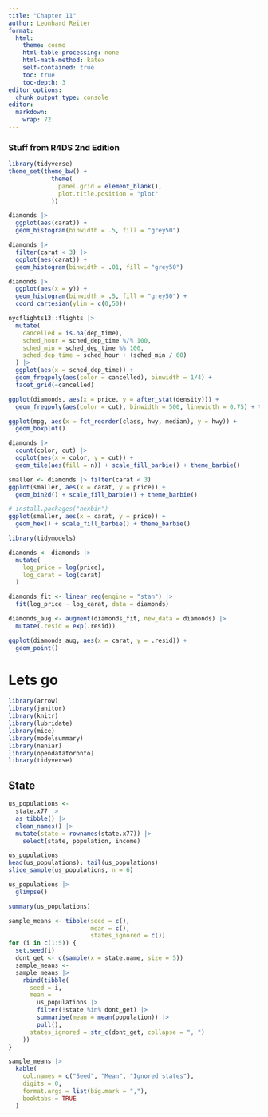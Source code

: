 ```yaml
---
title: "Chapter 11"
author: Leonhard Reiter
format: 
  html:
    theme: cosmo
    html-table-processing: none
    html-math-method: katex
    self-contained: true
    toc: true
    toc-depth: 3
editor_options: 
  chunk_output_type: console
editor: 
  markdown: 
    wrap: 72
---
```


### Stuff from R4DS 2nd Edition

```r
library(tidyverse)
theme_set(theme_bw() +
            theme(
              panel.grid = element_blank(),
              plot.title.position = "plot"
            ))

diamonds |> 
  ggplot(aes(carat)) +
  geom_histogram(binwidth = .5, fill = "grey50")

diamonds |> 
  filter(carat < 3) |> 
  ggplot(aes(carat)) +
  geom_histogram(binwidth = .01, fill = "grey50")

diamonds |> 
  ggplot(aes(x = y)) +
  geom_histogram(binwidth = .5, fill = "grey50") +
  coord_cartesian(ylim = c(0,50))

nycflights13::flights |> 
  mutate(
    cancelled = is.na(dep_time),
    sched_hour = sched_dep_time %/% 100,
    sched_min = sched_dep_time %% 100,
    sched_dep_time = sched_hour + (sched_min / 60)
  ) |> 
  ggplot(aes(x = sched_dep_time)) + 
  geom_freqpoly(aes(color = cancelled), binwidth = 1/4) +
  facet_grid(~cancelled)

ggplot(diamonds, aes(x = price, y = after_stat(density))) + 
  geom_freqpoly(aes(color = cut), binwidth = 500, linewidth = 0.75) + theme_grey()

ggplot(mpg, aes(x = fct_reorder(class, hwy, median), y = hwy)) +
  geom_boxplot()

diamonds |> 
  count(color, cut) |>  
  ggplot(aes(x = color, y = cut)) +
  geom_tile(aes(fill = n)) + scale_fill_barbie() + theme_barbie()

smaller <- diamonds |> filter(carat < 3)
ggplot(smaller, aes(x = carat, y = price)) +
  geom_bin2d() + scale_fill_barbie() + theme_barbie()

# install.packages("hexbin")
ggplot(smaller, aes(x = carat, y = price)) +
  geom_hex() + scale_fill_barbie() + theme_barbie()

library(tidymodels)

diamonds <- diamonds |>
  mutate(
    log_price = log(price),
    log_carat = log(carat)
  )

diamonds_fit <- linear_reg(engine = "stan") |>
  fit(log_price ~ log_carat, data = diamonds)

diamonds_aug <- augment(diamonds_fit, new_data = diamonds) |>
  mutate(.resid = exp(.resid))

ggplot(diamonds_aug, aes(x = carat, y = .resid)) + 
  geom_point()
```

# Lets go

```r
library(arrow)
library(janitor)
library(knitr)
library(lubridate)
library(mice)
library(modelsummary)
library(naniar)
library(opendatatoronto)
library(tidyverse)
```

## State
```r
us_populations <- 
  state.x77 |> 
  as_tibble() |> 
  clean_names() |> 
  mutate(state = rownames(state.x77)) |> 
    select(state, population, income)

us_populations
head(us_populations); tail(us_populations)
slice_sample(us_populations, n = 6)

us_populations |>
  glimpse()

summary(us_populations)
```

```r
sample_means <- tibble(seed = c(),
                       mean = c(),
                       states_ignored = c())
for (i in c(1:5)) {
  set.seed(i)
  dont_get <- c(sample(x = state.name, size = 5))
  sample_means <- 
  sample_means |> 
    rbind(tibble(
      seed = i,
      mean = 
        us_populations |> 
        filter(!state %in% dont_get) |> 
        summarise(mean = mean(population)) |> 
        pull(),
      states_ignored = str_c(dont_get, collapse = ", ")
    ))
}

sample_means |>
  kable(
    col.names = c("Seed", "Mean", "Ignored states"),
    digits = 0,
    format.args = list(big.mark = ","),
    booktabs = TRUE
  )
```

